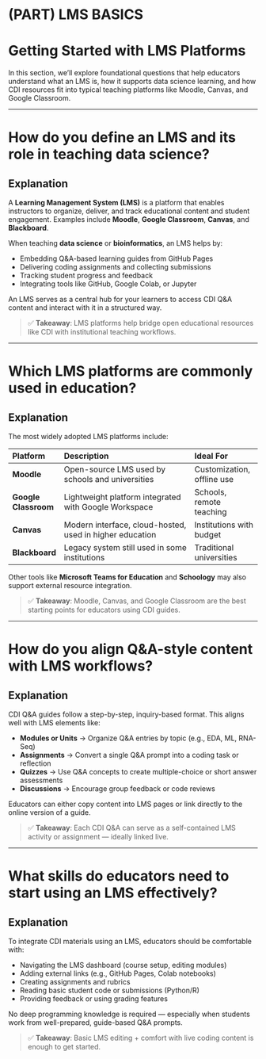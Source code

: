 # (PART) LMS BASICS {-}

# Getting Started with LMS Platforms {-}

In this section, we’ll explore foundational questions that help educators understand what an LMS is, how it supports data science learning, and how CDI resources fit into typical teaching platforms like Moodle, Canvas, and Google Classroom.

---

# How do you define an LMS and its role in teaching data science?

## Explanation

A **Learning Management System (LMS)** is a platform that enables instructors to organize, deliver, and track educational content and student engagement. Examples include **Moodle**, **Google Classroom**, **Canvas**, and **Blackboard**.

When teaching **data science** or **bioinformatics**, an LMS helps by:

- Embedding Q&A-based learning guides from GitHub Pages  
- Delivering coding assignments and collecting submissions  
- Tracking student progress and feedback  
- Integrating tools like GitHub, Google Colab, or Jupyter  

An LMS serves as a central hub for your learners to access CDI Q&A content and interact with it in a structured way.

> ✅ **Takeaway**: LMS platforms help bridge open educational resources like CDI with institutional teaching workflows.

---

# Which LMS platforms are commonly used in education?

## Explanation

The most widely adopted LMS platforms include:

| Platform         | Description                                              | Ideal For                   |
|:------------------|:----------------------------------------------------------|:-----------------------------|
| **Moodle**       | Open-source LMS used by schools and universities         | Customization, offline use |
| **Google Classroom** | Lightweight platform integrated with Google Workspace | Schools, remote teaching   |
| **Canvas**       | Modern interface, cloud-hosted, used in higher education | Institutions with budget    |
| **Blackboard**   | Legacy system still used in some institutions            | Traditional universities    |

Other tools like **Microsoft Teams for Education** and **Schoology** may also support external resource integration.

> ✅ **Takeaway**: Moodle, Canvas, and Google Classroom are the best starting points for educators using CDI guides.

---

# How do you align Q&A-style content with LMS workflows?

## Explanation

CDI Q&A guides follow a step-by-step, inquiry-based format. This aligns well with LMS elements like:

- **Modules or Units** → Organize Q&A entries by topic (e.g., EDA, ML, RNA-Seq)  
- **Assignments** → Convert a single Q&A prompt into a coding task or reflection  
- **Quizzes** → Use Q&A concepts to create multiple-choice or short answer assessments  
- **Discussions** → Encourage group feedback or code reviews  

Educators can either copy content into LMS pages or link directly to the online version of a guide.

> ✅ **Takeaway**: Each CDI Q&A can serve as a self-contained LMS activity or assignment — ideally linked live.

---

# What skills do educators need to start using an LMS effectively?

## Explanation

To integrate CDI materials using an LMS, educators should be comfortable with:

- Navigating the LMS dashboard (course setup, editing modules)  
- Adding external links (e.g., GitHub Pages, Colab notebooks)  
- Creating assignments and rubrics  
- Reading basic student code or submissions (Python/R)  
- Providing feedback or using grading features  

No deep programming knowledge is required — especially when students work from well-prepared, guide-based Q&A prompts.

> ✅ **Takeaway**: Basic LMS editing + comfort with live coding content is enough to get started.